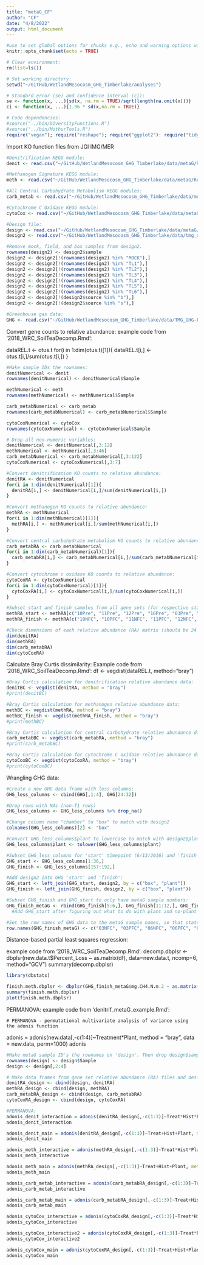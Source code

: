 ```yaml
---
title: "metaG_CF"
author: "CF"
date: "4/8/2022"
output: html_document
---
```


```r
#use to set global options for chunks e.g., echo and warning options will be applied to all chunks:
knitr::opts_chunk$set(echo = TRUE)

# Clear environment:
rm(list=ls())

# Set working directory:
setwd("~/GitHub/WetlandMesocosm_GHG_Timberlake/analyses")

# Standard error (se) and confidence interval (ci):
se <- function(x, ...){sd(x, na.rm = TRUE)/sqrt(length(na.omit(x)))}
ci <- function(x, ...){1.96 * sd(x,na.rm = TRUE)}

# Code dependencies:
#source("../bin/DiversityFunctions.R")
#source("../bin/MothurTools.R")
require("vegan"); require("reshape"); require("ggplot2"): require("tidyr"); require(dplyr); require(dbstats)
```

Import KO function files from JGI IMG/MER
```r
#Denitrification KEGG module:
denit <- read.csv("~/GitHub/WetlandMesocosm_GHG_Timberlake/data/metaG/Redownloaded/CSV/Denit_CF.csv")

#Methanogen Signature KEGG module:
meth <- read.csv("~/GitHub/WetlandMesocosm_GHG_Timberlake/data/metaG/Redownloaded/CSV/Meth_CF.csv")

#All Central Carbohydrate Metabolism KEGG modules:
carb_metab <- read.csv("~/GitHub/WetlandMesocosm_GHG_Timberlake/data/metaG/Redownloaded/CSV/Central_carb_metab_CF.csv")

#Cytochrome C Oxidase KEGG module:
cytoCox <- read.csv("~/GitHub/WetlandMesocosm_GHG_Timberlake/data/metaG/Redownloaded/CSV/CytCOx_CF.csv")

#Design file:
design <- read.csv("~/GitHub/WetlandMesocosm_GHG_Timberlake/data/metaG/design.csv")
design2 <- read.csv("~/GitHub/WetlandMesocosm_GHG_Timberlake/data/tmg_design.csv")

#Remove mock, field, and box samples from design2. 
rownames(design2) <- design2$sample
design2 <- design2[!(rownames(design2) %in% "MOCK"),]
design2 <- design2[!(rownames(design2) %in% "TL1"),]
design2 <- design2[!(rownames(design2) %in% "TL2"),]
design2 <- design2[!(rownames(design2) %in% "TL3"),]
design2 <- design2[!(rownames(design2) %in% "TL4"),]
design2 <- design2[!(rownames(design2) %in% "TL5"),]
design2 <- design2[!(rownames(design2) %in% "TL6"),]
design2 <- design2[!(design2$source %in% "b"),]
design2 <- design2[!(design2$source %in% "s"),]

#Greenhouse gas data:
GHG <- read.csv("~/GitHub/WetlandMesocosm_GHG_Timberlake/data/TMG_GHG-Flux_T1_Pub_2-2020.csv")

```

Convert gene counts to relative abundance:
  example code from '2018_WRC_SoilTeaDecomp.Rmd':
    
dataREL.t <- otus.t
for(i in 1:dim(otus.t)[1]){
  dataREL.t[i,] <- otus.t[i,]/sum(otus.t[i,])
}
```r
#Make sample IDs the rownames:
denitNumerical <- denit
rownames(denitNumerical) <- denitNumerical$Sample

methNumerical <- meth
rownames(methNumerical) <- methNumerical$Sample

carb_metabNumerical <- carb_metab
rownames(carb_metabNumerical) <- carb_metabNumerical$Sample

cytoCoxNumerical <- cytoCox
rownames(cytoCoxNumerical) <- cytoCoxNumerical$Sample

# Drop all non-numeric variables:
denitNumerical <- denitNumerical[,3:12]
methNumerical <- methNumerical[,3:46]
carb_metabNumerical <- carb_metabNumerical[,3:122]
cytoCoxNumerical <- cytoCoxNumerical[,3:7]

#Convert denitrification KO counts to relative abundance:
denitRA <- denitNumerical
for(i in 1:dim(denitNumerical)[1]){
  denitRA[i,] <- denitNumerical[i,]/sum(denitNumerical[i,])
}

#Convert methanogen KO counts to relative abundance:
methRA <- methNumerical
for(i in 1:dim(methNumerical)[1]){
  methRA[i,] <- methNumerical[i,]/sum(methNumerical[i,])
}

#Convert central carbohydrate metabolism KO counts to relative abundance:
carb_metabRA <- carb_metabNumerical
for(i in 1:dim(carb_metabNumerical)[1]){
  carb_metabRA[i,] <- carb_metabNumerical[i,]/sum(carb_metabNumerical[i,])
}

#Convert cytochrome c oxidase KO counts to relative abundance:
cytoCoxRA <- cytoCoxNumerical
for(i in 1:dim(cytoCoxNumerical)[1]){
  cytoCoxRA[i,] <- cytoCoxNumerical[i,]/sum(cytoCoxNumerical[i,])
}

#Subset start and finish samples from all gene sets (for respective start and finish GHG analysis):
methRA_start <- methRA[c("10Pre", "11Pre", "12Pre", "16Pre", "03Pre", "06Pre", "08Pre", "09Pre"), ]
methRA_finish <- methRA[c("10NFC", "10PFC", "11NFC", "11PFC", "12NFC", "12PFC", "16NFC", "16PFC", "03NFC", "03PFC", "06NFC", "06PFC", "08NFC", "08PFC", "09NFC", "09PFC"), ]

#Check dimensions of each relative abundance (RA) matrix (should be 24 for 24 samples):
dim(denitRA)
dim(methRA)
dim(carb_metabRA)
dim(cytoCoxRA)
```

Calculate Bray Curtis dissimilarity:
  Example code from '2018_WRC_SoilTeaDecomp.Rmd':
  df <- vegdist(dataREL.t, method="bray")
```r
#Bray Curtis calculation for denitrification relative abundance data:
denitBC <- vegdist(denitRA, method = "bray")
#print(denitBC)

#Bray Curtis calculation for methanogen relative abundance data:
methBC <- vegdist(methRA, method = "bray")
methBC_finish <- vegdist(methRA_finish, method = "bray")
#print(methBC)

#Bray Curtis calculation for central carbohydrate relative abundance data:
carb_metabBC <- vegdist(carb_metabRA, method = "bray")
#print(carb_metabBC)

#Bray Curtis calculation for cytochrome C oxidase relative abundance data:
cytoCoxBC <- vegdist(cytoCoxRA, method = "bray")
#print(cytoCoxBC)


```

Wrangling GHG data:
```r
#Create a new GHG data frame with less columns:
GHG_less_columns <- cbind(GHG[,1:4], GHG[24:32])

#Drop rows with NAs (non-T1 rows)
GHG_less_columns <- GHG_less_columns %>% drop_na()

#Change column name "chamber" to "box" to match with design2
colnames(GHG_less_columns)[2] <- "box"

#Convert GHG_less_columns$plant to lowercase to match with design2$plant:
GHG_less_columns$plant <- tolower(GHG_less_columns$plant)

#Subset GHG_less_columns for 'start' timepoint (6/13/2016) and 'finish' (8/11/2016):
GHG_start <- GHG_less_columns[1:36,]
GHG_finish <- GHG_less_columns[157:192,]

#Add design2 into GHG 'start' and 'finish':
GHG_start <- left_join(GHG_start, design2, by = c("box", "plant"))
GHG_finish <- left_join(GHG_finish, design2, by = c("box", "plant"))

#Subset GHG_finish and GHG_start to only have metaG sample numbers:
GHG_finish_metaG <- rbind(GHG_finish[5:6,], GHG_finish[11:12,], GHG_finish[15:24,], GHG_finish[31:32,], make.row.names = FALSE)
  #Add GHG_start after figuring out what to do with plant and no-plant samples for one pre sample

#Set the row names of GHG data to the metaG sample names, so that stats functions can compare the two data sets:
row.names(GHG_finish_metaG) <- c("03NFC", "03PFC", "06NFC", "06PFC", "08NFC", "08PFC", "09NFC","09PFC", "10NFC","10PFC", "11NFC", "11PFC", "12NFC", "12PFC", "16NFC", "16PFC")

```

Distance-based partial least squares regression:

  example code from '2018_WRC_SoilTeaDecomp.Rmd':
    decomp.dbplsr <- dbplsr(new.data.t$Percent_Loss ~ as.matrix(df), data=new.data.t, ncomp=6, method="GCV")
    summary(decomp.dbplsr)
```r
library(dbstats)

finish.meth.dbplsr <- dbplsr(GHG_finish_metaG$mg.CH4.N.m.2 ~ as.matrix(methBC_finish), ncomp = 6, method = "GCV")
summary(finish.meth.dbplsr)
plot(finish.meth.dbplsr)

```

PERMANOVA:
  example code from 'denitrif_metaG_example.Rmd':
   
    # PERMANOVA - permutational multivariate analysis of variance using the adonis function
adonis = adonis(new.data[,-c(1:4)]~Treatment*Plant, method = "bray", data = new.data, perm=1000) 
adonis

```r
#Make metaG sample ID's the rownames on 'design'. Then drop design$sample:
rownames(design) <- design$Sample
design <- design[,2:4]

# Make data frames from gene set relative abundance (RA) files and design
denitRA_design <- cbind(design, denitRA)
methRA_design <- cbind(design, methRA)
carb_metabRA_design <- cbind(design, carb_metabRA)
cytoCoxRA_design <- cbind(design, cytoCoxRA)

#PERMANOVA:
adonis_denit_interaction = adonis(denitRA_design[,-c(1:3)]~Treat*Hist*Plant, method = "bray", data = denitRA_design, perm=1000)
adonis_denit_interaction

adonis_denit_main = adonis(denitRA_design[,-c(1:3)]~Treat+Hist+Plant, method = "bray", data = denitRA_design, perm=1000)
adonis_denit_main

adonis_meth_interactive = adonis(methRA_design[,-c(1:3)]~Treat*Hist*Plant, method = "bray", data = methRA_design, perm=1000)
adonis_meth_interactive

adonis_meth_main = adonis(methRA_design[,-c(1:3)]~Treat+Hist+Plant, method = "bray", data = methRA_design, perm=1000)
adonis_meth_main

adonis_carb_metab_interactive = adonis(carb_metabRA_design[,-c(1:3)]~Treat*Hist*Plant, method = "bray", data = carb_metabRA_design, perm=1000)
adonis_carb_metab_interactive

adonis_carb_metab_main = adonis(carb_metabRA_design[,-c(1:3)]~Treat+Hist+Plant, method = "bray", data = carb_metabRA_design, perm=1000)
adonis_carb_metab_main

adonis_cytoCox_interactive = adonis(cytoCoxRA_design[,-c(1:3)]~Treat*Hist*Plant, method = "bray", data = cytoCoxRA_design, perm=1000)
adonis_cytoCox_interactive

adonis_cytoCox_interactive2 = adonis(cytoCoxRA_design[,-c(1:3)]~Treat*Plant, method = "bray", data = cytoCoxRA_design, perm=1000)
adonis_cytoCox_interactive2

adonis_cytoCox_main = adonis(cytoCoxRA_design[,-c(1:3)]~Treat+Hist+Plant, method = "bray", data = cytoCoxRA_design, perm=1000)
adonis_cytoCox_main
```




